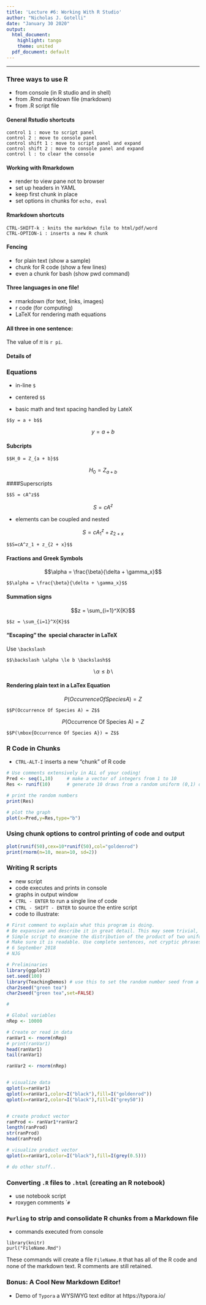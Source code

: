 ```yaml
---
title: 'Lecture #6: Working With R Studio'
author: "Nicholas J. Gotelli"
date: "January 30 2020"
output:
  html_document:
    highlight: tango
    theme: united
  pdf_document: default
---
```


___

### Three ways to use R
- from console (in R studio and in shell)
- from .Rmd markdown file (markdown)
- from .R script file

#### General Rstudio shortcuts
```
control 1 : move to script panel
control 2 : move to console panel
control shift 1 : move to script panel and expand
control shift 2 : move to console panel and expand
control l : to clear the console
```
#### Working with Rmarkdown
- render to view pane not to browser
- set up headers in YAML
- keep first chunk in place
- set options in chunks for `echo, eval`

#### Rmarkdown shortcuts
```
CTRL-SHIFT-k : knits the markdown file to html/pdf/word
CTRL-OPTION-i : inserts a new R chunk
```

#### Fencing
- for plain text (show a sample)
- chunk for R code  (show a few lines)
- even a chunk for bash (show pwd command)

#### Three languages in one file!
- rmarkdown (for text, links, images)
- r code (for computing)
- LaTeX for rendering math equations

#### All three in one sentence:

The value of $\pi$ is `r pi`.


#### Details of \LaTeX


### Equations

* in-line `$`
* centered `$$`

- basic math and text spacing handled by LateX

```
$$y = a + b$$
```

$$y = a + b$$

#### Subcripts

```
$$H_0 = Z_{a + b}$$
```

$$H_0 = Z_{a + b}$$

####Superscripts

```
$$S = cA^z$$

```

$$S = cA^z$$


- elements can be coupled and nested

$$S=cA^z_1 + z_{2 + x}$$


```
$$S=cA^z_1 + z_{2 + x}$$

```

#### Fractions and Greek Symbols

$$\alpha = \frac{\beta}{\delta + \gamma_x}$$
```
$$\alpha = \frac{\beta}{\delta + \gamma_x}$$

```

#### Summation signs

$$z = \sum_{i=1}^X{K}$$

```
$$z = \sum_{i=1}^X{K}$$

```

#### "Escaping" the \ special character in LaTeX

Use `\backslash`

```
$$\backslash \alpha \le b \backslash$$

```

$$\backslash \alpha \le b \backslash$$

#### Rendering plain text in a LaTex Equation

$$P(Occurrence Of Species A) = Z$$
```
$$P(Occurrence Of Species A) = Z$$
```

$$P(\mbox{Occurrence Of Species A}) = Z$$

```
$$P(\mbox{Occurrence Of Species A}) = Z$$
```

### R Code in Chunks

* `CTRL-ALT-I` inserts a new "chunk" of R code
```r
# Use comments extensively in ALL of your coding!
Pred <- seq(1,10)     # make a vector of integers from 1 to 10
Res <- runif(10)      # generate 10 draws from a random uniform (0,1) distribution

# print the random numbers
print(Res)

# plot the graph
plot(x=Pred,y=Res,type="b")
```

### Using chunk options to control printing of code and output
```r
plot(runif(50),cex=10*runif(50),col="goldenrod")
print(rnorm(n=10, mean=10, sd=2))
```

### Writing R scripts

- new script
- code executes and prints in console
- graphs in output window
- `CTRL - ENTER` to run a single line of code
- `CTRL - SHIFT - ENTER` to source the entire script
- code to illustrate:
```r
# First comment to explain what this program is doing.
# Be expansive and describe it in great detail. This may seem trivial, but will become increasingly important as you create complex programs.
# Simple script to examine the distribution of the product of two uniform variables
# Make sure it is readable. Use complete sentences, not cryptic phrases.
# 6 September 2018
# NJG

# Preliminaries
library(ggplot2)
set.seed(100)
library(TeachingDemos) # use this to set the random number seed from a character string
char2seed("green tea")
char2seed("green tea",set=FALSE)

#

# Global variables
nRep <- 10000

# Create or read in data
ranVar1 <- rnorm(nRep)
# print(ranVar1)
head(ranVar1)
tail(ranVar1)

ranVar2 <- rnorm(nRep)


# visualize data
qplot(x=ranVar1)
qplot(x=ranVar1,color=I("black"),fill=I("goldenrod"))
qplot(x=ranVar2,color=I("black"),fill=I("grey50"))


# create product vector
ranProd <- ranVar1*ranVar2
length(ranProd)
str(ranProd)
head(ranProd)

# visualize product vector
qplot(x=ranVar1,color=I("black"),fill=I(grey(0.5)))

# do other stuff..
```
### Converting `.R` files to `.html` (creating an R notebook)
- use notebook script
- roxygen comments ``#`


### `Purling` to strip and consolidate R chunks from a Markdown file
- commands executed from console

```
library(knitr)
purl("FileName.Rmd")
```
These commands will create a file `FileName.R` that has all of the R code and none of the markdown text. R comments are still retained.

### Bonus: A Cool New Markdown Editor!

- Demo of `Typora` a WYSIWYG text editor at https://typora.io/

